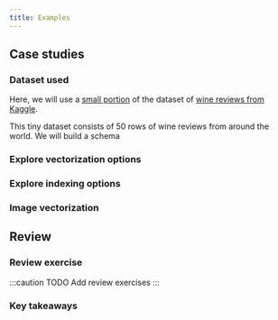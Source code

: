 ```yaml
---
title: Examples
---
```


## Case studies

### Dataset used
Here, we will use a [small portion](https://github.com/weaviate-tutorials/edu-datasets/blob/main/winemag_tiny.csv) of the dataset of [wine reviews from Kaggle](https://www.kaggle.com/datasets/zynicide/wine-reviews).

This tiny dataset consists of 50 rows of wine reviews from around the world. We will build a schema

### Explore vectorization options

### Explore indexing options

### Image vectorization

## <i class="fa-solid fa-square-chevron-right"></i> Review

### <i class="fa-solid fa-pen-to-square"></i> Review exercise

:::caution TODO
Add review exercises
:::

### <i class="fa-solid fa-lightbulb-on"></i> Key takeaways


<DocsFeedback/>